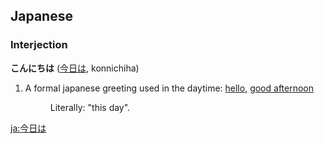 ==Japanese==
===Interjection===
'''こんにちは''' ([[今日は]], konnichiha)

# A formal japanese greeting used in the daytime: [[hello]], [[good afternoon]]
#:Literally: "this day".

[[ja:今日は]]